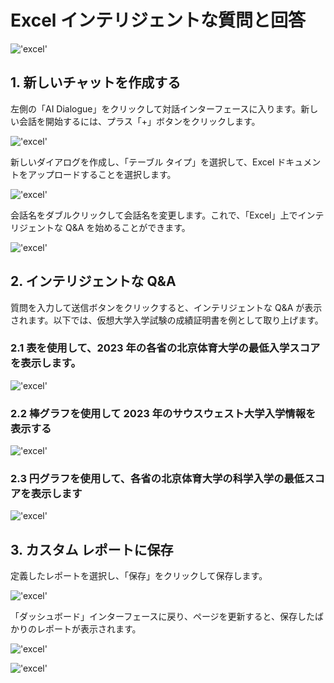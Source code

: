 # Excel インテリジェントな質問と回答

!['excel'](/image/AI-image/excel001.gif)

## 1. 新しいチャットを作成する

左側の「AI Dialogue」をクリックして対話インターフェースに入ります。新しい会話を開始するには、プラス「+」ボタンをクリックします。

!['excel'](/image/AI-image/excel01.png)

新しいダイアログを作成し、「テーブル タイプ」を選択して、Excel ドキュメントをアップロードすることを選択します。

!['excel'](/image/AI-image/excel02.png)

会話名をダブルクリックして会話名を変更します。これで、「Excel」上でインテリジェントな Q&A を始めることができます。

!['excel'](/image/AI-image/excel03.png)

## 2. インテリジェントな Q&A

質問を入力して送信ボタンをクリックすると、インテリジェントな Q&A が表示されます。以下では、仮想大学入学試験の成績証明書を例として取り上げます。

### 2.1 表を使用して、2023 年の各省の北京体育大学の最低入学スコアを表示します。

!['excel'](/image/AI-image/excel04.png)

### 2.2 棒グラフを使用して 2023 年のサウスウェスト大学入学情報を表示する

!['excel'](/image/AI-image/excel05.png)

### 2.3 円グラフを使用して、各省の北京体育大学の科学入学の最低スコアを表示します

!['excel'](/image/AI-image/excel06.png)


## 3. カスタム レポートに保存

定義したレポートを選択し、「保存」をクリックして保存します。

!['excel'](/image/AI-image/excel07.png)

「ダッシュボード」インターフェースに戻り、ページを更新すると、保存したばかりのレポートが表示されます。

!['excel'](/image/AI-image/excel.png)

!['excel'](/image/AI-image/excel08.png)